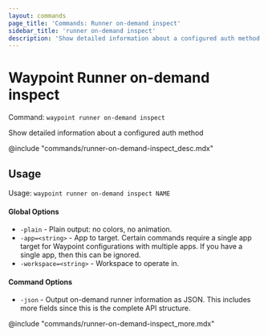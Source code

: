```yaml
---
layout: commands
page_title: 'Commands: Runner on-demand inspect'
sidebar_title: 'runner on-demand inspect'
description: 'Show detailed information about a configured auth method'
---
```


# Waypoint Runner on-demand inspect

Command: `waypoint runner on-demand inspect`

Show detailed information about a configured auth method

@include "commands/runner-on-demand-inspect_desc.mdx"

## Usage

Usage: `waypoint runner on-demand inspect NAME`

#### Global Options

- `-plain` - Plain output: no colors, no animation.
- `-app=<string>` - App to target. Certain commands require a single app target for Waypoint configurations with multiple apps. If you have a single app, then this can be ignored.
- `-workspace=<string>` - Workspace to operate in.

#### Command Options

- `-json` - Output on-demand runner information as JSON. This includes more fields since this is the complete API structure.

@include "commands/runner-on-demand-inspect_more.mdx"
